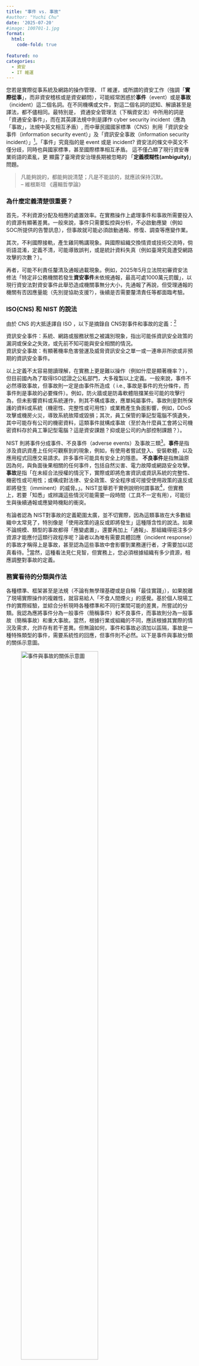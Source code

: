 ```yaml
---
title: "事件 vs. 事故"
#author: "Yuchi Chu"
date: '2025-07-20'
#image: 100701-1.jpg
format: 
  html:
    code-fold: true
    
featured: no
categories:
  - 資安
  - IT 維運
---
```


您若是實際從事系統及網路的操作管理、 IT 維運，或所謂的資安工作（強調「**實際從事**」，而非資安稽核或是資安顧問），可能經常困惑於**事件**（event）或是**事故**（incident）這二個名詞。在不同機構或文件，對這二個名詞的認知、解讀甚至是譯法，都不儘相同。最特別是， 資通安全管理法（下稱資安法）中所用的詞是「資通安全事件」，而在其英譯法規中則是譯作 cyber security incident（應為「事故」，法規中英文相互矛盾）, 而中華民國國家標準（CNS）則用「資訊安全事件（information security event）」及「資訊安全事故（information security incident）」[^1]。「事件」究竟指的是 event 或是 incident? 資安法的條文中英文不僅分歧，同時也與國家標準，甚至國際標準相互矛盾。 這不僅凸顯了現行資安專業術語的紊亂，更 顯露了臺灣資安治理長期被忽略的 「**定義模糊性(ambiguity)**」問題。

> 凡能夠說的，都能夠說清楚；凡是不能談的，就應該保持沉默。<br> -- 維根斯坦 《邏輯哲學論》

[^1]: 經濟部標準檢驗局，中華民國國家標準 CNS 27000:2016 X6101（其內容大抵迻譯ISO27000文件）

### 為什麼定義清楚很重要？

首先，不利資源分配及相應的處置效率。在實務操作上處理事件和事故所需要投入的資源有顯著差異。一般來說，事件只需要監控與分析，不必啟動應變（例如SOC所提供的告警訊息），但事故就可能必須啟動通報、修復、調查等應變作業。

其次，不利國際接軌，產生雞同鴨講現象。與國際組織交換情資或技術交流時，倘術語混淆，定義不清，可能導致誤判，或是統計資料失真（例如臺灣究竟遭受網路攻擊的次數？）。

再者，可能不利責任釐清及通報過載現象。例如，2025年5月立法院初審資安法修法「特定非公務機關若發生**資安事件**未依規通報，最高可處1000萬元罰鍰」，以現行資安法對資安事件此舉恐造成機關事無分大小，先通報了再說，但受理通報的機關有否因應量能（先別提協助支援?），後續是否需要釐清責任等都面臨考驗。

### ISO(CNS) 和 NIST 的說法

由於 CNS 的大抵迻譯自 ISO ，以下是摘錄自 CNS對事件和事故的定義：[^2]

[^2]: 同注釋\[1\]

資訊安全事件：系統、網路或服務狀態之被識別現象，指出可能係資訊安全政策的漏洞或保全之失效，或先前不知可能與安全相關的情況。<br> 資訊安全事故：有顯著機率危害營運及威脅資訊安全之單一或一連串非所欲或非預期的資訊安全事件。

以上定義不太容易閱讀理解，在實務上更是難以操作（例如什麼是顯著機率？），但目前國內為了取得ISO認證之公私部門，大多複製以上定義。一般來說，事件不必然導致事故，但事故則一定是由事件所造成（ i.e., 事故是事件的充分條件，而事件則是事故的必要條件）。例如，防火牆或是防毒軟體阻擋某些可能的攻擊行為，但未影響資料或系統運作，則其不構成事故，應單純屬事件。事故則是對所保護的資料或系統（機密性、完整性或可用性）或業務產生負面影響，例如，DDoS攻擊或機房火災，導致系統故障或毀損；其次，員工保管的筆記型電腦不慎遺失，其中可能存有公司的機密資料，這類事件就構成事故（至於為什麼員工會將公司機密資料存於員工筆記型電腦？這是資安課題？抑或是公司的內部控制課題？）。

NIST 則將事件分成事件、不良事件（adverse events）及事故三類[^3]。**事件**是指涉及資訊資產上任何可觀察到的現象，例如，有使用者嘗試登入、安裝軟體，以及應用程式回應交易請求。許多事件可能具有安全上的隱患。 **不良事件**是指無論原因為何，與負面後果相關的任何事件，包括自然災害、電力故障或網路安全攻擊。 **事故**是指「在未經合法授權的情況下，實際或即將危害資訊或資訊系統的完整性、機密性或可用性；或構成對法律、安全政策、安全程序或可接受使用政策的違反或即將發生（imminent）的威脅。」。NIST並舉若干實例說明何謂事故[^4]，但實務上，若要「知悉」或辨識這些情況可能需要一段時間（工具不一定有用），可能衍生與後續通報或應變時機點的衝突。

[^3]: NIST SP 800-61r3, "Incident Response Recommendations and Considerations for Cybersecurity Risk Management," April, 2025.

[^4]: (1)利用殭屍網路（botnet）發送大量連線請求，致其無法提供正常服務。 (2)取得軟體即服務（SaaS）供應商的管理權限，致使用該服務之客戶敏感資料面臨風險。 (3)入侵企業營運網路竊取憑證，並藉以操控工業控制系統，關閉或破壞實體組件，造成重大服務中斷 (4)部署勒索軟體癱瘓電腦系統運作，引發資料外洩事件。 (5)透過釣魚郵件入侵使用者帳號，再利用該帳號進行詐騙。 (6)發現網路管理設備的新漏洞，並利用此漏洞存取網路通訊內容。 (7)入侵供應商軟體，篡改版本後分派至客戶端。

有論者認為 NIST對事故的定義範圍太廣，並不切實際，因為這類事故在大多數組織中太常見了，特別像是「使用政策的違反或即將發生」這種隱含性的說法。如果不論規模、類型的事故都得「應變處置」，還要再加上「通報」、那組織得挹注多少資源才能應付這類行政程序呢？論者以為唯有需要具體回應（incident response）的事故才稱得上是事故，甚至認為這些事故中會影響到業務運行者，才需要加以認真看待。[^5]當然，這種看法見仁見智，但實務上，您必須根據組織有多少資源，相應調整對事故的定義。

[^5]: Daniel Miessler, The Difference Between Events, Alerts, and Incidents, <https://danielmiessler.com/blog/event-alert-incident> Accessed: 2025.07.10

### 務實看待的分類與作法

各種標準、框架甚至是法規（不論有無學理基礎或是自稱「最佳實踐」），如果脫離了現場實際操作的複雜性，就容易給人「不食人間煙火」的感覺。基於個人現場工作的實際經驗，並綜合分析現時各種標準和不同行業間可能的差異，所嘗試的分類。我認為應將事件分為一般事件（簡稱事件）和不良事件，而事故則分為一般事故（簡稱事故）和重大事故。當然，根據行業或組織的不同，應該根據其實際的情況及需求，允許存有若干差異。但無論如何，事件和事故必須加以區隔，事故是一種特殊類型的事件，需要系統性的回應，但事件則不必然。以下是事件與事故分類的關係示意圖。

![事件與事故的關係示意圖](events-map.png){fig-align="left" width="70%"}

**事件**（events）：在系統或網路中所發生任何可被觀察到的活動或變化。<br> **不良事件**（adverse events）：具有負面效應的事件，或已確認具潛在危害的事件，但尚未（或無法確認）造成實際損害。<br> **事故**（incidents）：造成實際損害的不良事件；這些損害主要聚焦在機密性、完整性及可用性。 <br> **重大事故**（critical incidents）：對業務營運造成影響的事故。

下表針對此分類補充說明，並舉若干可能的具體實例。

| 分類術語 | 定義及說明 | 實例 |
|:------------------|:--------------------------|:--------------------------|
| 事件 | 系統的運作環境中，被觀察到的變化。無論是正常或異常的變化，未構成-或尚無法確認是否構成損害，事件基本上是中性的指標 | 更新路由器或交換器的ACL、更新防火牆規則、單次登入失敗、發現有掃描探測80port、防毒軟體隔離低風險檔案等 |
| 不良事件 | 已確認具潛在危害的事件，但尚未（或無法確認）造成實際損害。需人工積極介入分析，可能升級為事故 | 登入多次失敗、員工多次嘗試存取未授權資料（尚未成功）、發現未修補漏洞（尚未被利用）、員工點擊釣魚信件 |
| 事故 | 已實際發生系統或資料的機密性、完整性、可用性受到損害 | 勒索軟體加密檔案、資料庫遭未授權存取、資料外洩、服務中斷 |
| 重大事故 | 事故狀態持續並惡化，或其損害影響業務正常運行。需要考量其規模、影響的層面及嚴重性等因素，不同行業或組織宜有不同指標 | 銀行ATM服務或證券商下單系統中斷達??小時、資料外洩達??筆、遭勒索軟體綁架達??小時、醫院網路掛號系統當機達??小時 |

<br>

上述分類的**操作性**定義可由各行業或組織另行評斷或進一步細緻化，將更有利於現場實務操作。例如，事故與重大事故之主要區別在於其是否影響業務運行，但影響多久算是「重大」？則應該由影響層面或經濟損失衡量，各個行業自然有所不同；購物網站當機2小時對業者來說其經濟損失可能尚屬有限，但全國供電系統當機5分鐘，可能就是重大事故。其次，停電、地震或其他天災等造成系統服務中斷究竟屬事故或是不良事件也值得討論（資安法過往主政單位的某主管認為即使是短暫的停電，也是資安事件，也要通報……）。

所以，這些分類及其定義將牽動在什麼情況下要「通報」？ 現行資安法將所謂的「資安事件」依其輕重分為四級，估且不論此分級有否學理或實證依據，光就其用詞就有諸多疑義而滯礙難行。例如，條文中出現「輕微洩漏」、「嚴重洩漏」等用語，在實際判斷上就有爭議。多少筆資料才算「輕微」？資料的敏感程度如何界定「嚴重」與「輕微」？由誰界定？「知悉」後一小時內通報（舉世少有的時限，不知道這一小時是怎麼算出來的？），在實務上很難明確界定。因為「知悉」理應是一個逐步確認的過程，可能先是發現異常，經過初步調查分析，才逐步確認具體情況。何況，受理通報機關接獲通報後能有什麼具體的作為，令人存疑，這類通報數據最終可能只是拿來作為該等機關刷存在感的素材罷了，而通報也就成了某種形式的「資安表演」。

如果從現場實務操作的角度，一般來說，只有事故或重大事故才需要通報，事件根本無需通報，不良事件則應該是「選擇性通報」，其選擇性之衡量標準，可視資源與人力、事件變化之可能等情況而定。至於受通報機關應有何種作為等後續事宜，或其他國家對通報的相關規定等，則尚非本文討論範圍。

### 唯有「語言精確」才能「精準治理」

行政院某前政務委員出席資安主管聯盟成立大會致詞時，會議視訊突然斷線，恢復連線時該政委大人說：「availability（可用度）也算是資安，不是說不是惡意攻擊就不算，這個是基本概念。」[^6] 真的嗎？根據這位前政委的說法，視訊中斷是現行資安法所謂的資安事件嗎？需要一小時內通報嗎？所謂的資安「基本概念」究竟有哪些？定義夠清楚嗎？

[^6]: 自由時報,「糗了！台灣資安主管聯盟成立大會視訊斷線，唐鳳笑回這也算資安」\
    <https://ec.ltn.com.tw/article/breakingnews/3908781> Accessed:2025.07.10

「事件」與「事故」的混淆不清，通報分級的語意模糊，充分反映現行資安治理重形式輕實質的研考套路（寫計畫、填報表，辦稽核）。事實上，唯有精確定義問題和術語，從釐清這些「基本概念」作起，資安工作才有機會從務虛的應付稽核，轉向務實的風險管理，這才是資安工作的核心價值。
